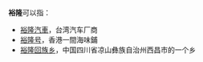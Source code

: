 '''裕隆'''可以指：

*[[裕隆汽車|裕隆汽車]]，台湾汽车厂商
*[[裕隆号|裕隆号]]，香港一間海味鋪
*[[裕隆回族乡|裕隆回族乡]]，中国四川省凉山彝族自治州西昌市的一个乡

{{Disambig|Cat=二字消歧义}}